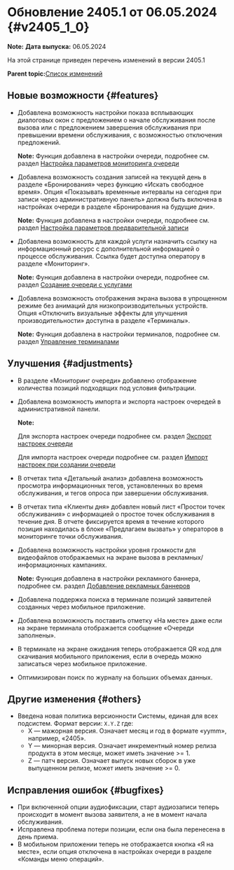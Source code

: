 # Обновление 2405.1 от 06.05.2024 {#v2405_1_0}

**Note:** **Дата выпуска:** 06.05.2024

На этой странице приведен перечень изменений в версии 2405.1

**Parent topic:**[Список изменений](changelog.mdx)

## Новые возможности {#features}

-   Добавлена возможность настройки показа всплывающих диалоговых окон с предложением о начале обслуживания после вызова или с предложением завершения обслуживания при превышении времени обслуживания, с возможностью отключения предложений.

    **Note:** Функция добавлена в настройки очереди, подробнее см. раздел [Настройка параметров мониторинга очереди](../lines_management/line_settings/monitoring_settings.mdx)

-   Добавлена возможность создания записей на текущей день в разделе «Бронирования» через функцию «Искать свободное время». Опция «Показывать временные интервалы на сегодня при записи через административную панель» должна быть включена в настройках очереди в разделе «Бронирования на будущие дни».

    **Note:** Функция добавлена в настройки очереди, подробнее см. раздел [Настройка параметров предварительной записи](../lines_management/line_settings/reservation_settings.mdx)

-   Добавлена возможность для каждой услуги назначить ссылку на информационный ресурс с дополнительной информацией о процессе обслуживания. Ссылка будет доступна оператору в разделе «Мониторинг».

    **Note:** Функция добавлена в настройки очереди, подробнее см. раздел [Создание очереди с услугами](../lines_management/line_creation/line_creation_with_services.mdx)

-   Добавлена возможность отображения экрана вызова в упрощенном режиме без анимаций для низкопроизводительных устройств. Опция «Отключить визуальные эффекты для улучшения производительности» доступна в разделе «Терминалы».

    **Note:** Функция добавлена в настройки терминалов, подробнее см. раздел [Управление терминалами](../terminal_management/terminal_management.mdx)


## Улучшения {#adjustments}

-   В разделе «Мониторинг очереди» добавлено отображение количества позиций подходящих под условия фильтрации.
-   Добавлена возможность импорта и экспорта настроек очередей в административной панели.

    **Note:**

    Для экспорта настроек очереди подробнее см. раздел [Экспорт настроек очереди](../lines_management/line_creation/line_creation_with_import.mdx#)

    Для импорта настроек очереди подробнее см. раздел [Импорт настроек при создании очереди](../lines_management/line_creation/line_creation_with_import.mdx#)

-   В отчетах типа «Детальный анализ» добавлена возможность просмотра информационных тегов, установленных во время обслуживания, и тегов опроса при завершении обслуживания.
-   В отчетах типа «Клиенты дня» добавлен новый лист «Простои точек обслуживания» с информацией о простое точек обслуживания в течение дня. В отчете фиксируется время в течение которого позиция находилась в блоке «Предлагаем вызвать» у операторов в мониторинге точки обслуживания.
-   Добавлена возможность настройки уровня громкости для видеофайлов отображаемых на экране вызова в рекламных/информационных кампаниях.

    **Note:** Функция добавлена в настройки рекламного баннера, подробнее см. раздел [Добавление рекламных баннеров](../campaigns_management/banner_creation.mdx)

-   Добавлена поддержка поиска в терминале позиций заявителей созданных через мобильное приложение.
-   Добавлена возможность поставить отметку «На месте» даже если на экране терминала отображается сообщение «Очереди заполнены».
-   В терминале на экране ожидания теперь отображается QR код для скачивания мобильного приложения, если в очередь можно записаться через мобильное приложение.
-   Оптимизирован поиск по журналу на больших объемах данных.

## Другие изменения {#others}

-   Введена новая политика версионности Системы, единая для всех подсистем. Формат версии: `X.Y.Z` где:
    -   X — мажорная версия. Означает месяц и год в формате «yymm», например, «2405».
    -   Y — минорная версия. Означает инкрементный номер релиза продукта в этом месяце, может иметь значение &gt;= 1.
    -   Z — патч версия. Означает выпуск новых сборок в уже выпущенном релизе, может иметь значение &gt;= 0.

## Исправления ошибок {#bugfixes}

-   При включенной опции аудиофиксации, старт аудиозаписи теперь происходит в момент вызова заявителя, а не в момент начала обслуживания.
-   Исправлена проблема потери позиции, если она была перенесена в день приема.
-   В мобильном приложении теперь не отображается кнопка «Я на месте», если опция отключена в настройках очереди в разделе «Команды меню операций».

